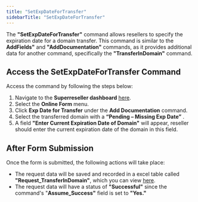```yaml
---
title: "SetExpDateForTransfer"
sidebarTitle: "SetExpDateForTransfer"
---
```


The **"SetExpDateForTransfer"** command allows resellers to specify the expiration date for a domain transfer. This command is similar to the **AddFields"** and **"AddDocumentation"** commands, as it provides additional data for another command, specifically the **"TransferInDomain"** command.

## Access the SetExpDateForTransfer Command
Access the command by following the steps below:
1. Navigate to the **Superreseller dashboard** [here](https://superreseller-qa.nominus.host/).
2. Select the **Online Form** menu.
3. Click **Exp Date for Transfer** under the **Add Documentation** command.
4. Select the transferred domain with a **“Pending – Missing Exp Date”** .
5. A field **"Enter Current Expiration Date of Domain"** will appear, reseller should enter the current expiration date of the domain in this field. 

## After Form Submission
Once the form is submitted, the following actions will take place:
- The request data will be saved and recorded in a excel table called **"Request_TransferInDomain"**, which you can view [here](https://superreseller-qa.nominus.host/requests/domain).
- The request data will have a status of **"Successful"** since the command's "**Assume_Success"** field is set to **"Yes."**